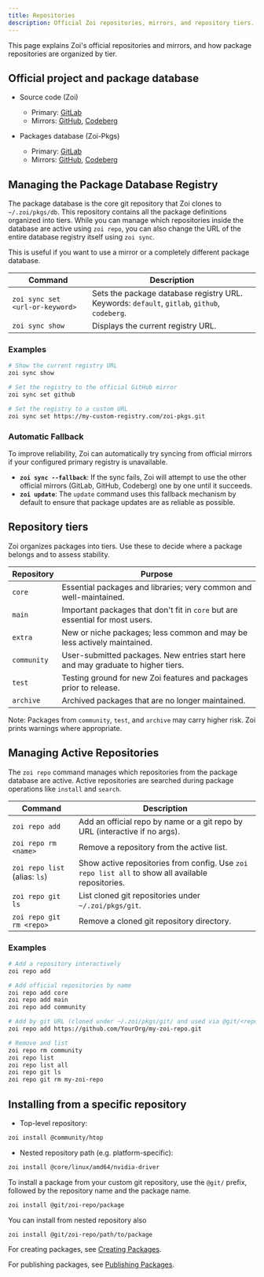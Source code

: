 ```yaml
---
title: Repositories
description: Official Zoi repositories, mirrors, and repository tiers.
---
```


This page explains Zoi's official repositories and mirrors, and how package repositories are organized by tier.

## Official project and package database

- Source code (Zoi)
  - Primary: [GitLab](https://gitlab.com/Zillowe/Zillwen/Zusty/Zoi)
  - Mirrors: [GitHub](https://github.com/Zillowe/Zoi), [Codeberg](https://codeberg.org/Zillowe/Zoi)

- Packages database (Zoi-Pkgs)
  - Primary: [GitLab](https://gitlab.com/Zillowe/Zillwen/Zusty/Zoi-Pkgs)
  - Mirrors: [GitHub](https://github.com/Zillowe/Zoi-Pkgs), [Codeberg](https://codeberg.org/Zillowe/Zoi-Pkgs)

## Managing the Package Database Registry

The package database is the core git repository that Zoi clones to `~/.zoi/pkgs/db`. This repository contains all the package definitions organized into tiers. While you can manage which repositories inside the database are active using `zoi repo`, you can also change the URL of the entire database registry itself using `zoi sync`.

This is useful if you want to use a mirror or a completely different package database.

| Command                         | Description                                                                                  |
| ------------------------------- | -------------------------------------------------------------------------------------------- |
| `zoi sync set <url-or-keyword>` | Sets the package database registry URL. Keywords: `default`, `gitlab`, `github`, `codeberg`. |
| `zoi sync show`                 | Displays the current registry URL.                                                           |

### Examples

```sh
# Show the current registry URL
zoi sync show

# Set the registry to the official GitHub mirror
zoi sync set github

# Set the registry to a custom URL
zoi sync set https://my-custom-registry.com/zoi-pkgs.git
```

### Automatic Fallback

To improve reliability, Zoi can automatically try syncing from official mirrors if your configured primary registry is unavailable.

- **`zoi sync --fallback`**: If the sync fails, Zoi will attempt to use the other official mirrors (GitLab, GitHub, Codeberg) one by one until it succeeds.
- **`zoi update`**: The `update` command uses this fallback mechanism by default to ensure that package updates are as reliable as possible.

## Repository tiers

Zoi organizes packages into tiers. Use these to decide where a package belongs and to assess stability.

| Repository  | Purpose                                                                           |
| ----------- | --------------------------------------------------------------------------------- |
| `core`      | Essential packages and libraries; very common and well-maintained.                |
| `main`      | Important packages that don't fit in `core` but are essential for most users.     |
| `extra`     | New or niche packages; less common and may be less actively maintained.           |
| `community` | User-submitted packages. New entries start here and may graduate to higher tiers. |
| `test`      | Testing ground for new Zoi features and packages prior to release.                |
| `archive`   | Archived packages that are no longer maintained.                                  |

Note: Packages from `community`, `test`, and `archive` may carry higher risk. Zoi prints warnings where appropriate.

## Managing Active Repositories

The `zoi repo` command manages which repositories from the package database are active. Active repositories are searched during package operations like `install` and `search`.

| Command                       | Description                                                                                       |
| ----------------------------- | ------------------------------------------------------------------------------------------------- |
| `zoi repo add`                | Add an official repo by name or a git repo by URL (interactive if no args).                       |
| `zoi repo rm <name>`          | Remove a repository from the active list.                                                         |
| `zoi repo list` (alias: `ls`) | Show active repositories from config. Use `zoi repo list all` to show all available repositories. |
| `zoi repo git ls`             | List cloned git repositories under `~/.zoi/pkgs/git`.                                             |
| `zoi repo git rm <repo>`      | Remove a cloned git repository directory.                                                         |

### Examples

```sh
# Add a repository interactively
zoi repo add

# Add official repositories by name
zoi repo add core
zoi repo add main
zoi repo add community

# Add by git URL (cloned under ~/.zoi/pkgs/git/ and used via @git/<repo>/<pkg>)
zoi repo add https://github.com/YourOrg/my-zoi-repo.git

# Remove and list
zoi repo rm community
zoi repo list
zoi repo list all
zoi repo git ls
zoi repo git rm my-zoi-repo
```

## Installing from a specific repository

- Top-level repository:

```sh
zoi install @community/htop
```

- Nested repository path (e.g. platform-specific):

```sh
zoi install @core/linux/amd64/nvidia-driver
```

To install a package from your custom git repository, use the `@git/` prefix, followed by the repository name and the package name.

```sh
zoi install @git/zoi-repo/package
```

You can install from nested repository also

```sh
zoi install @git/zoi-repo/path/to/package
```

For creating packages, see [Creating Packages](/docs/zds/zoi/creating-packages).

For publishing packages, see [Publishing Packages](/docs/zds/zoi/publishing-packages).
